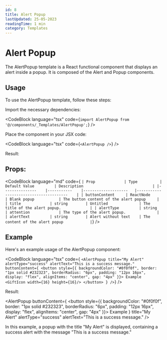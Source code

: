 ```yaml
---
id: 8
title: Alert Popup
lastUpdated: 25-05-2023
readingTime: 1 min
category: Templates
---
```


# Alert Popup

The AlertPopup template is a React functional component that displays an alert inside a popup. It is composed of the Alert and Popup components.

## Usage

To use the AlertPopup template, follow these steps:

Import the necessary dependencies:

<CodeBlock language="tsx" code={`import AlertPopup from '@/components/_Templates/AlertPopup';`} />

Place the component in your JSX code:

<CodeBlock language="tsx" code={`<AlertPopup />`} />

Result:

<AlertPopup />

## Props:

<CodeBlock language="md" code={
`| Prop          	| Type      	| Default Value      	| Description                           	|
|---------------	|-----------	|--------------------	|---------------------------------------	|
| buttonContent 	| ReactNode 	| Blank popup        	| The button content of the alert popup 	|
| title         	| string    	| Untitled           	| The title of the alert popup.         	|
| alertType     	| string    	| attention          	| The type of the alert popup.          	|
| alertText     	| string    	| Alert without text 	| The content of the alert popup        	|`} />

## Example
Here's an example usage of the AlertPopup component:

<CodeBlock language="tsx" code={
`<AlertPopup
    title="My Alert"
    alertType="success"
    alertText="This is a success message."
    buttonContent={
        <button style={{
            backgroundColor: "#0f0f0f",
            border: "1px solid #232323",
            borderRadius: "6px",
           padding: "12px 16px",
           display: "flex",
           alignItems: "center",
           gap: "4px"
        }}>
            Example
            <GiftIcon width={16} height={16}/>
        </button>
    }
/>`} />

Result:

<AlertPopup
    buttonContent={
        <button style={{
            backgroundColor: "#0f0f0f",
            border: "1px solid #232323",
            borderRadius: "6px",
            padding: "12px 16px",
            display: "flex",
            alignItems: "center",
            gap: "4px"
        }}>
            Example
            <GiftIcon width={16} height={16}/>
        </button>
    }
    title="My Alert"
    alertType="success"
    alertText="This is a success message."
/>

In this example, a popup with the title "My Alert" is displayed, containing a success alert with the message "This is a success message."
